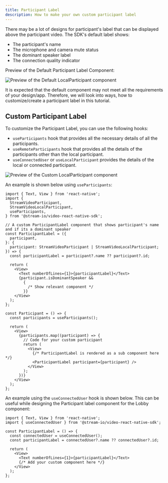 ```yaml
---
title: Participant Label
description: How to make your own custom participant label
---
```


There may be a lot of designs for participant's label that can be displayed above the participant video. The SDK's default label shows:

- The participant's name
- The microphone and camera mute status
- The dominant speaker label
- The connection quality indicator

Preview of the Default Participant Label Component:

![Preview of the Default LocalParticipant component](../assets/05-ui-cookbook/participant-label-default.png)

It is expected that the default component may not meet all the requirements of your design/app. Therefore, we will look into ways, how to customize/create a participant label in this tutorial.

## Custom Participant Label

To customize the Participant Label, you can use the following hooks:

- `useParticipants` hook that provides all the necessary details of all the participants.
- `useRemoteParticipants` hook that provides all the details of the participants other than the local participant.
- `useConnectedUser` or `useLocalParticipant` provides the details of the local or connected participant.

![Preview of the Custom LocalParticipant component](../assets/05-ui-cookbook/participant-label-custom.png)

An example is shown below using `useParticipants`:

```tsx
import { Text, View } from 'react-native';
import {
  StreamVideoParticipant,
  StreamVideoLocalParticipant,
  useParticipants,
} from '@stream-io/video-react-native-sdk';

// A custom ParticipantLabel component that shows participant's name and if its a dominant speaker
const ParticipantLabel = ({
  participant,
}: {
  participant: StreamVideoParticipant | StreamVideoLocalParticipant;
}) => {
  const participantLabel = participant?.name ?? participant?.id;

  return (
    <View>
      <Text numberOfLines={1}>{participantLabel}</Text>
      {participant.isDominantSpeaker &&
        {
          /* Show relevant component */
        }}
    </View>
  );
};

const Participant = () => {
  const participants = useParticipants();

  return (
    <View>
      {participants.map((participant) => {
        // Code for your custom participant
        return (
          <View>
            {/* ParticipantLabel is rendered as a sub component here */}
            <ParticipantLabel participant={participant} />
          </View>
        );
      })}
    </View>
  );
};
```

An example using the `useConnectedUser` hook is shown below. This can be useful while designing the Participant label component for the Lobby component:

```tsx
import { Text, View } from 'react-native';
import { useConnectedUser } from '@stream-io/video-react-native-sdk';

const ParticipantLabel = () => {
  const connectedUser = useConnectedUser();
  const participantLabel = connectedUser?.name ?? connectedUser?.id;

  return (
    <View>
      <Text numberOfLines={1}>{participantLabel}</Text>
      {/* Add your custom component here */}
    </View>
  );
};
```
